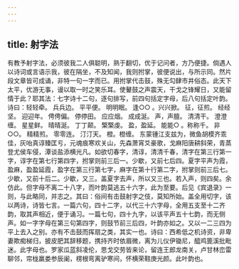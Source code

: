 ```yaml
---
---
---
```

title: 射字法
---




有教予射字法，必须彼我二人俱聪明，熟于翻切，优于记问者，方乃便捷。倘遇人以诗词或言语示我，彼在隔坐，不及知闻，我则拊掌，彼便说出，与所示同。然片段文章皆可成诵，非特一句一字而已。用拊掌代击鼓，殊无勾肆市井俗态。此天下太平，优游无事，谩以取一时之笑乐耳。使鼙鼓之声震天，干戈之锋耀日，又能留情于此？耶其法：七字诗十二句，逐句排写，前四句括定字母，后八句括定叶韵。诗曰：轻轻牵。 兵兵边。 平平便。 明明眠。 逢○○ 。兴兴掀。 征，征煎。 经经坚。 迎迎年。 俜俜偏。 停停田。 应应烟。 成成涎。 声，声膻。 清清干。 澄澄缠。 星星鲜。 晴晴涎。 丁丁颠。 檠檠虔。 盈，盈延。 能能○ 。称称千。 非○○。 精精煎。 零零连。 汀汀天。 橙。橙缠。 东蒙锺江支兹为，微鱼胡模齐乖佳，灰咍真谆臻匡亏，元魂痕寒欢关山，先森萧宵爻豪歌，戈麻阳唐耕斜荣，青蒸登尤侯车侵，潭谈盐添横光凡。如欲切春字，清谆，清清千春，清字在第三行第一字，谆字在第七行第四字，拊掌则前三后一。少歇，又前七后四。夏字平声为霞，盈麻，盈盈延霞，盈字在第三行第七字，麻字在第十行第二字，拊掌则前三后七。少歇，又前十后二。少歇，又三。盖夏字去声，所以又三也。若入声，则四矣。余仿此。但字母不离二十八字，而叶韵莫逃五十六字，此为至要。后见《宾退录》一则，与此略同，并志之。其曰：俗间有击鼓射字之伎，莫知所始。盖全用切字，该以两诗，诗皆七言。一篇六句，四十二字，以代三十六字母，全用五支至十二齐韵，取其声相近，便于诵习。一篇七句，四十九字，以该平声五十七韵，而无侧声。如一字字母在第三句第四字，则鼓节前三后四，叶韵亦如之。又以一二三四为平上去入之别。亦有不击鼓而挥扇之类，其实一也。诗曰：西希低之机诗资，非卑妻欺痴梯归，披皮肥其辞移题，携持齐时依眉微，离为儿仪伊锄尼，醯鸡篦溪批毗迷。此字母也。罗家瓜蓝斜凌伦，思戈交劳皆来论，留连王郎龙南关，卢甘林峦雷聊邻，帘栊羸娄参辰阑，楞根弯离驴寒间，怀横荣鞋庚光颜。此叶韵也。